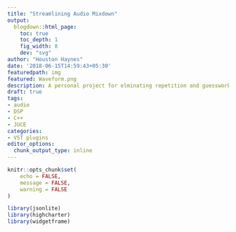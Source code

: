 ```yaml
---
title: "Streamlining Audio Mixdown"
output:
  blogdown::html_page:
    toc: true
    toc_depth: 1
    fig_width: 8
    dev: "svg"
author: "Houston Haynes"
date: '2018-06-15T14:59:43+05:30'
featuredpath: img
featured: Waveform.png
description: A personal project for elminating repetition and guesswork in the autio pre-mastering process
draft: true
tags:
- audio
- DSP
- C++
- JUCE
categories: 
- VST plugins
editor_options: 
  chunk_output_type: inline
---
```

```r
knitr::opts_chunk$set(
	echo = FALSE,
	message = FALSE,
	warning = FALSE
)

library(jsonlite)
library(highcharter)
library(widgetframe)
```

